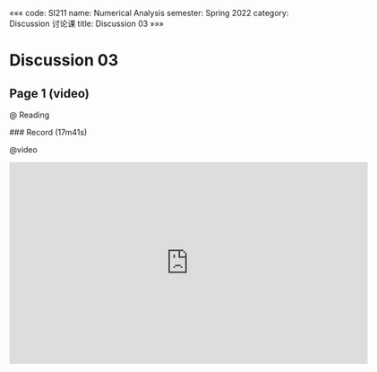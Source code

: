 «««
code: SI211
name: Numerical Analysis
semester: Spring 2022
category: Discussion 讨论课
title: Discussion 03
»»»

# Discussion 03

## Page 1 (video)

@ Reading

<div class="markdown-body">
### Record (17m41s)
</div>

@video

<iframe src="https://sbfull.com/e/tnxs18jjiu5h.html" frameborder=0 marginwidth=0 marginheight=0 scrolling=no width=640 height=360 allowfullscreen></iframe>


